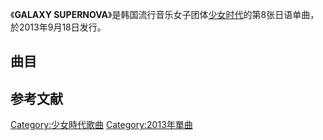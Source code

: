 {{Infobox single 
| Name           = GALAXY SUPERNOVA
| Cover          = 
| Caption        = 
| Artist         = [[少女時代|少女時代]]
| Album          = [[Love_&_Peace_(少女時代專輯)|Love & Peace]]
| B-side         = 
| Released       = {{start date|2013|9|18}} 
| Format         = CD單曲、数字音乐下载
| Recorded       = 2013
| Genre          = [[J-Pop|J-Pop]]、[[流行电音|流行电音]]
| Label          = [[環球音樂_(日本)|NAYUTAWAVE RECORDS]]
| Certification  = 
| Chronology     = [[少女時代|少女時代]]日本單曲
| Last single    = [[LOVE&GIRLS|LOVE&GIRLS]]<br/> （2013年） 
| This single    = '''GALAXY SUPERNOVA'''<br/> （2013年）
| Next single    = [[My_Oh_My|My Oh My]]<br/> （2013年） 
| Misc           =
}}

《'''GALAXY SUPERNOVA'''》是韩国流行音乐女子团体[[少女时代|少女时代]]的第8张日语单曲，於2013年9月18日发行。

== 曲目 ==

{{tracklist
| collapsed       = no
| headline        = CD（初回生產限定盘，通常盘）<ref>{{cite web|url=http://store.universal-music.co.jp/fs/artist/upch80342|title=少女時代 / LOVE&GIRLS【通常盤 CD】【2013年9月18日発売】|work=环球音乐商店|publisher=[[环球音乐_(日本)|环球音乐]]|language=ja|accessdate=2013年9月3日|archive-date=2013年9月8日|archive-url=https://web.archive.org/web/20130908065640/http://store.universal-music.co.jp/fs/artist/upch80342|dead-url=no}}</ref>
| total length    =
| title1          = GALAXY SUPERNOVA 
| lyrics1         = FREDERIK TAO NORDSOE SCHJOLDAN ・FRIDOLIN NORDSOE SCHJOLDAN ・MARTIN HOBERG HEDEGAARD ・KAMIKAORU
| music1          = FREDERIK TAO NORDSOE SCHJOLDAN ・FRIDOLIN NORDSOE SCHJOLDAN ・MARTIN HOBERG HEDEGAARD ・KAMIKAORU
| length1         = 3:10
| title2          = DO THE CATWALK 
| lyrics2         = JUNJI ISHIWATARI
| music2          = KANATA OKAJIMA ・ANDREAS OBERG
| length2         = 4:01
}}
{{tracklist
| collapsed       = no
| headline        = DVD（初回生產限定盘）</small><ref>{{cite web|url=http://store.universal-music.co.jp/fs/artist/upch89161|title=少女時代 / LOVE&GIRLS【初回生産限定盘 CD+DVD】【2013年9月18日発売】|work=环球音乐商店|publisher=[[环球音乐_(日本)|环球音乐]]|language=ja|accessdate=2013年9月3日|archive-date=2013年9月8日|archive-url=https://web.archive.org/web/20130908045159/http://store.universal-music.co.jp/fs/artist/upch89161|dead-url=no}}</ref>
| title1          = GALAXY SUPERNOVA
| note1           = MUSIC VIDEO
}}

==参考文献==
{{reflist}}

{{少女時代}}

[[Category:少女時代歌曲|Category:少女時代歌曲]]
[[Category:2013年單曲|Category:2013年單曲]]